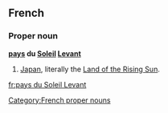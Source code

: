 ==French==

===Proper noun===
'''[[pays]] du [[Soleil]] [[Levant]]'''

# [[Japan]], literally the [[Land of the Rising Sun]].

[[Category:French proper nouns]]

[[fr:pays du Soleil Levant]]